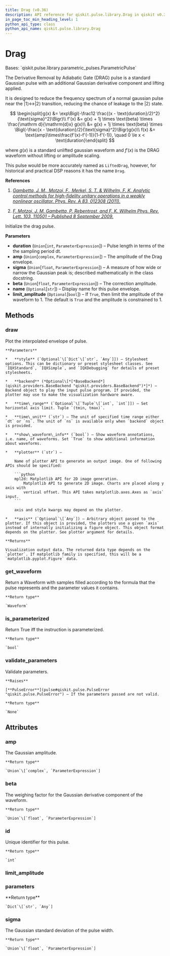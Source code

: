 ```yaml
---
title: Drag (v0.36)
description: API reference for qiskit.pulse.library.Drag in qiskit v0.36
in_page_toc_min_heading_level: 1
python_api_type: class
python_api_name: qiskit.pulse.library.Drag
---
```


# Drag

<Class id="qiskit.pulse.library.Drag" isDedicatedPage={true} github="https://github.com/qiskit/qiskit/tree/stable/0.20/qiskit/pulse/library/parametric_pulses.py" signature="Drag(duration, amp, sigma, beta, name=None, limit_amplitude=None)" modifiers="class">
  Bases: `qiskit.pulse.library.parametric_pulses.ParametricPulse`

  The Derivative Removal by Adiabatic Gate (DRAG) pulse is a standard Gaussian pulse with an additional Gaussian derivative component and lifting applied.

  It is designed to reduce the frequency spectrum of a normal gaussian pulse near the $|1\rangle\leftrightarrow|2\rangle$ transition, reducing the chance of leakage to the $|2\rangle$ state.

$$
\begin{split}g(x) &= \exp\Bigl(-\frac12 \frac{(x - \text{duration}/2)^2}{\text{sigma}^2}\Bigr)\\
f'(x) &= g(x) + 1j \times \text{beta} \times \frac{\mathrm d}{\mathrm{d}x} g(x)\\
&= g(x) + 1j \times \text{beta} \times                    \Bigl(-\frac{x - \text{duration}/2}{\text{sigma}^2}\Bigr)g(x)\\
f(x) &= \text{amp}\times\frac{f'(x)-f'(-1)}{1-f'(-1)}, \quad 0 \le x < \text{duration}\end{split}
$$

  where $g(x)$ is a standard unlifted gaussian waveform and $f'(x)$ is the DRAG waveform without lifting or amplitude scaling.

  This pulse would be more accurately named as `LiftedDrag`, however, for historical and practical DSP reasons it has the name `Drag`.

  **References**

  1.  [*Gambetta, J. M., Motzoi, F., Merkel, S. T. & Wilhelm, F. K. Analytic control methods for high-fidelity unitary operations in a weakly nonlinear oscillator. Phys. Rev. A 83, 012308 (2011).*](https://link.aps.org/doi/10.1103/PhysRevA.83.012308)

  2.  [*F. Motzoi, J. M. Gambetta, P. Rebentrost, and F. K. Wilhelm Phys. Rev. Lett. 103, 110501 – Published 8 September 2009.*](https://link.aps.org/doi/10.1103/PhysRevLett.103.110501)

  Initialize the drag pulse.

  **Parameters**

  *   **duration** (`Union`\[`int`, `ParameterExpression`]) – Pulse length in terms of the the sampling period dt.
  *   **amp** (`Union`\[`complex`, `ParameterExpression`]) – The amplitude of the Drag envelope.
  *   **sigma** (`Union`\[`float`, `ParameterExpression`]) – A measure of how wide or narrow the Gaussian peak is; described mathematically in the class docstring.
  *   **beta** (`Union`\[`float`, `ParameterExpression`]) – The correction amplitude.
  *   **name** (`Optional`\[`str`]) – Display name for this pulse envelope.
  *   **limit\_amplitude** (`Optional`\[`bool`]) – If `True`, then limit the amplitude of the waveform to 1. The default is `True` and the amplitude is constrained to 1.

  ## Methods

  <span id="qiskit-pulse-library-drag-draw" />

  ### draw

  <Function id="qiskit.pulse.library.Drag.draw" signature="Drag.draw(style=None, backend=None, time_range=None, time_unit='dt', show_waveform_info=True, plotter='mpl2d', axis=None)">
    Plot the interpolated envelope of pulse.

    **Parameters**

    *   **style** (`Optional`\[`Dict`\[`str`, `Any`]]) – Stylesheet options. This can be dictionary or preset stylesheet classes. See `IQXStandard`, `IQXSimple`, and `IQXDebugging` for details of preset stylesheets.

    *   **backend** (*Optional\[*[*BaseBackend*](qiskit.providers.BaseBackend "qiskit.providers.BaseBackend")*]*) – Backend object to play the input pulse program. If provided, the plotter may use to make the visualization hardware aware.

    *   **time\_range** (`Optional`\[`Tuple`\[`int`, `int`]]) – Set horizontal axis limit. Tuple `(tmin, tmax)`.

    *   **time\_unit** (`str`) – The unit of specified time range either `dt` or `ns`. The unit of `ns` is available only when `backend` object is provided.

    *   **show\_waveform\_info** (`bool`) – Show waveform annotations, i.e. name, of waveforms. Set `True` to show additional information about waveforms.

    *   **plotter** (`str`) –

        Name of plotter API to generate an output image. One of following APIs should be specified:

        ```python
        mpl2d: Matplotlib API for 2D image generation.
            Matplotlib API to generate 2D image. Charts are placed along y axis with
            vertical offset. This API takes matplotlib.axes.Axes as `axis` input.
        ```

        axis and style kwargs may depend on the plotter.

    *   **axis** (`Optional`\[`Any`]) – Arbitrary object passed to the plotter. If this object is provided, the plotters use a given `axis` instead of internally initializing a figure object. This object format depends on the plotter. See plotter argument for details.

    **Returns**

    Visualization output data. The returned data type depends on the `plotter`. If matplotlib family is specified, this will be a `matplotlib.pyplot.Figure` data.
  </Function>

  <span id="qiskit-pulse-library-drag-get-waveform" />

  ### get\_waveform

  <Function id="qiskit.pulse.library.Drag.get_waveform" signature="Drag.get_waveform()">
    Return a Waveform with samples filled according to the formula that the pulse represents and the parameter values it contains.

    **Return type**

    `Waveform`
  </Function>

  <span id="qiskit-pulse-library-drag-is-parameterized" />

  ### is\_parameterized

  <Function id="qiskit.pulse.library.Drag.is_parameterized" signature="Drag.is_parameterized()">
    Return True iff the instruction is parameterized.

    **Return type**

    `bool`
  </Function>

  <span id="qiskit-pulse-library-drag-validate-parameters" />

  ### validate\_parameters

  <Function id="qiskit.pulse.library.Drag.validate_parameters" signature="Drag.validate_parameters()">
    Validate parameters.

    **Raises**

    [**PulseError**](pulse#qiskit.pulse.PulseError "qiskit.pulse.PulseError") – If the parameters passed are not valid.

    **Return type**

    `None`
  </Function>

  ## Attributes

  ### amp

  <Attribute id="qiskit.pulse.library.Drag.amp">
    The Gaussian amplitude.

    **Return type**

    `Union`\[`complex`, `ParameterExpression`]
  </Attribute>

  ### beta

  <Attribute id="qiskit.pulse.library.Drag.beta">
    The weighing factor for the Gaussian derivative component of the waveform.

    **Return type**

    `Union`\[`float`, `ParameterExpression`]
  </Attribute>

  ### id

  <Attribute id="qiskit.pulse.library.Drag.id">
    Unique identifier for this pulse.

    **Return type**

    `int`
  </Attribute>

  ### limit\_amplitude

  <Attribute id="qiskit.pulse.library.Drag.limit_amplitude" attributeValue="True" />

  ### parameters

  <Attribute id="qiskit.pulse.library.Drag.parameters">
    **Return type**

    `Dict`\[`str`, `Any`]
  </Attribute>

  ### sigma

  <Attribute id="qiskit.pulse.library.Drag.sigma">
    The Gaussian standard deviation of the pulse width.

    **Return type**

    `Union`\[`float`, `ParameterExpression`]
  </Attribute>
</Class>

